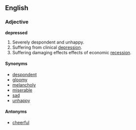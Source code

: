 ==English==

===Adjective===
'''depressed'''
# Severely despondent and unhappy.
# Suffering from clinical [[depression]].
# Suffering damaging effects effects of economic [[recession]].

====Synonyms====
*[[despondent]]
*[[gloomy]]
*[[melancholy]]
*[[miserable]]
*[[sad]]
*[[unhappy]]

====Antonyms====
*[[cheerful]]